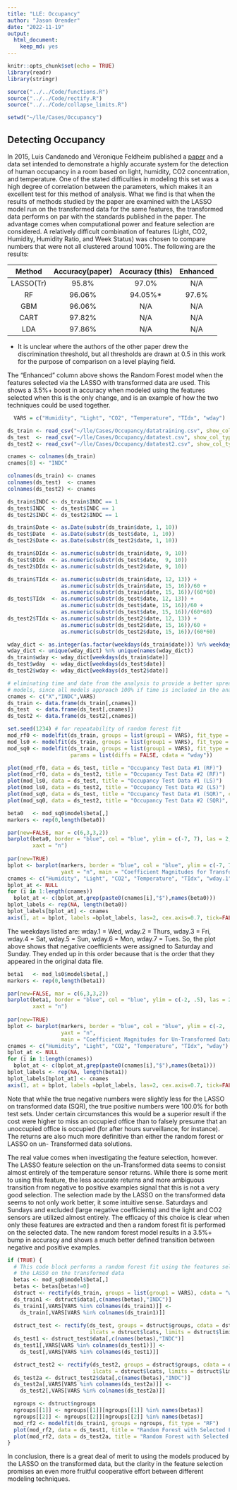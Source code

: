 ```yaml
---
title: "LLE: Occupancy"
author: "Jason Orender"
date: "2022-11-19"
output: 
  html_document: 
    keep_md: yes
---
```


```r
knitr::opts_chunk$set(echo = TRUE)
library(readr)
library(stringr)

source("../../Code/functions.R")
source("../../Code/rectify.R")
source("../../Code/collapse_limits.R")

setwd("~/lle/Cases/Occupancy")
```

## Detecting Occupancy

In 2015, Luis Candanedo and Véronique Feldheim published a <a href="https://www.researchgate.net/profile/Luis_Candanedo_Ibarra/publication/285627413_Accurate_occupancy_detection_of_an_office_room_from_light_temperature_humidity_and_CO2_measurements_using_statistical_learning_models/links/5b1d843ea6fdcca67b690c28/Accurate-occupancy-detection-of-an-office-room-from-light-temperature-humidity-and-CO2-measurements-using-statistical-learning-models.pdf">paper</a> and a data set intended
to demonstrate a highly accurate system for the detection of human occupancy in
a room based on light, humidity, CO2 concentration, and temperature. One of the
stated difficulties in modeling this set was a high degree of correlation
between the parameters, which makes it an excellent test for this method of
analysis.  What we find is that when the results of methods studied by the paper
are examined with the LASSO model run on the transformed data for the same
features, the transformed data performs on par with the standards published in
the paper.  The advantage comes when computational power and feature selection
are considered. A relatively difficult combination of features (Light, CO2,
Humidity, Humidity Ratio, and Week Status) was chosen to compare numbers that
were not all clustered around 100%.  The following are the results:

 Method   | Accuracy(paper) | Accuracy (this) | Enhanced |
:--------:|:---------------:|:---------------:|:--------:|
LASSO(Tr) |95.8%            |97.0%            |N/A       |
RF        |96.06%           |94.05%*          |97.6%     |
GBM       |96.06%           |N/A              |N/A       |
CART      |97.82%           |N/A              |N/A       |
LDA       |97.86%           |N/A              |N/A       |
* It is unclear where the authors of the other paper drew the discrimination
threshold, but all thresholds are drawn at 0.5 in this work for the purpose of
comparison on a level playing field.

The "Enhanced" column above shows the Random Forest model when the features 
selected via the LASSO with transformed data are used.  This shows a 3.5%+ boost
in accuracy when modeled using the features selected when this is the only
change, and is an example of how the two techniques could be used together.

```r
  VARS = c("Humidity", "Light", "CO2", "Temperature", "TIdx", "wday")

ds_train <- read_csv("~/lle/Cases/Occupancy/datatraining.csv", show_col_types = FALSE)
ds_test  <- read_csv("~/lle/Cases/Occupancy/datatest.csv", show_col_types = FALSE)
ds_test2 <- read_csv("~/lle/Cases/Occupancy/datatest2.csv", show_col_types = FALSE)

cnames <- colnames(ds_train)
cnames[8] <- "INDC"

colnames(ds_train) <- cnames
colnames(ds_test)  <- cnames
colnames(ds_test2) <- cnames

ds_train$INDC <- ds_train$INDC == 1
ds_test$INDC  <- ds_test$INDC == 1
ds_test2$INDC <- ds_test2$INDC == 1

ds_train$Date <- as.Date(substr(ds_train$date, 1, 10))
ds_test$Date  <- as.Date(substr(ds_test$date, 1, 10))
ds_test2$Date <- as.Date(substr(ds_test2$date, 1, 10))

ds_train$DIdx <- as.numeric(substr(ds_train$date, 9, 10))
ds_test$DIdx  <- as.numeric(substr(ds_test$date,  9, 10))
ds_test2$DIdx <- as.numeric(substr(ds_test2$date, 9, 10))

ds_train$TIdx <- as.numeric(substr(ds_train$date, 12, 13)) +
                 as.numeric(substr(ds_train$date, 15, 16))/60 +
                 as.numeric(substr(ds_train$date, 15, 16))/(60*60)
ds_test$TIdx  <- as.numeric(substr(ds_test$date, 12, 13)) +
                 as.numeric(substr(ds_test$date, 15, 16))/60 +
                 as.numeric(substr(ds_test$date, 15, 16))/(60*60)
ds_test2$TIdx <- as.numeric(substr(ds_test2$date, 12, 13)) +
                 as.numeric(substr(ds_test2$date, 15, 16))/60 +
                 as.numeric(substr(ds_test2$date, 15, 16))/(60*60)

wday_dict <- as.integer(as.factor(weekdays(ds_train$date))) %n% weekdays(ds_train$date)
wday_dict <- unique(wday_dict) %n% unique(names(wday_dict))
ds_train$wday <- wday_dict[weekdays(ds_train$date)]
ds_test$wday  <- wday_dict[weekdays(ds_test$date)]
ds_test2$wday <- wday_dict[weekdays(ds_test2$date)]

# eliminating time and date from the analysis to provide a better spread in the
# models, since all models approach 100% if time is included in the analysis
cnames <- c("X","INDC",VARS)
ds_train <- data.frame(ds_train[,cnames])
ds_test  <- data.frame(ds_test[,cnames])
ds_test2 <- data.frame(ds_test2[,cnames])

set.seed(1234) # for repeatability of random forest fit
mod_rf0 <- modelfit(ds_train, groups = list(group1 = VARS), fit_type = "RF")
mod_ls0 <- modelfit(ds_train, groups = list(group1 = VARS), fit_type = "LS")
mod_sq0 <- modelfit(ds_train, groups = list(group1 = VARS), fit_type = "SQ",
                    params = list(diffs = FALSE, cdata = "wday"))
```

```r
plot(mod_rf0, data = ds_test, title = "Occupancy Test Data #1 (RF)")
plot(mod_rf0, data = ds_test2, title = "Occupancy Test Data #2 (RF)")
plot(mod_ls0, data = ds_test, title = "Occupancy Test Data #1 (LS)")
plot(mod_ls0, data = ds_test2, title = "Occupancy Test Data #2 (LS)")
plot(mod_sq0, data = ds_test, title = "Occupancy Test Data #1 (SQR)", cx = 0.6)
plot(mod_sq0, data = ds_test2, title = "Occupancy Test Data #2 (SQR)", cx = 0.6)

beta0   <- mod_sq0$model$beta[,]
markers <- rep(0,length(beta0))

par(new=FALSE, mar = c(6,3,3,2))
barplot(beta0, border = "blue", col = "blue", ylim = c(-7, 7), las = 2,
        xaxt = "n")
  
par(new=TRUE)
bplot <- barplot(markers, border = "blue", col = "blue", ylim = c(-7, 7),
                 yaxt = "n", main = "Coefficient Magnitudes for Transformed Data Fit")
cnames <- c("Humidity", "Light", "CO2", "Temperature", "TIdx", "wday.1", "wday.2", "wday.3", "wday.4", "wday.5", "wday.6", "wday.7")
bplot_at <- NULL
for (i in 1:length(cnames))
  bplot_at <- c(bplot_at,grep(paste0(cnames[i],"$"),names(beta0)))
bplot_labels <- rep(NA, length(beta0))
bplot_labels[bplot_at] <- cnames
axis(1, at = bplot, labels =bplot_labels, las=2, cex.axis=0.7, tick=FALSE)
```


The weekdays listed are:  wday.1 = Wed, wday.2 = Thurs, wday.3 = Fri,
wday.4 = Sat, wday.5 = Sun, wday.6 = Mon, wday.7 = Tues.  So, the plot above
shows that negative coefficients were assigned to Saturday and Sunday.  They
ended up in this order because that is the order that they appeared in the
original data file.

```r
beta1   <- mod_ls0$model$beta[,]
markers <- rep(0,length(beta1))

par(new=FALSE, mar = c(6,3,3,2))
barplot(beta1, border = "blue", col = "blue", ylim = c(-2, .5), las = 2,
        xaxt = "n")
  
par(new=TRUE)
bplot <- barplot(markers, border = "blue", col = "blue", ylim = c(-2, .5),
                 yaxt = "n",
                 main = "Coefficient Magnitudes for Un-Transformed Data Fit")
cnames <- c("Humidity", "Light", "CO2", "Temperature", "TIdx", "wday")
bplot_at <- NULL
for (i in 1:length(cnames))
  bplot_at <- c(bplot_at,grep(paste0(cnames[i],"$"),names(beta1)))
bplot_labels <- rep(NA, length(beta1))
bplot_labels[bplot_at] <- cnames
axis(1, at = bplot, labels =bplot_labels, las=2, cex.axis=0.7, tick=FALSE)

```


Note that while the true negative numbers were slightly less for the LASSO on
transformed data (SQR), the true positive numbers were 100.0% for both test sets.
Under certain circumstances this would be a superior result if the cost were
higher to miss an occupied office than to falsely presume that an unoccupied
office is occupied (for after hours surveillance, for instance). The returns are
also much more definitive than either the random forest or LASSO on un-
Transformed data solutions.

The real value comes when investigating the feature selection, however.  The
LASSO feature selection on the un-Transformed data seems to consist almost
entirely of the temperature sensor returns.  While there is some merit to using
this feature, the less accurate returns and more ambiguous transition from
negative to positive examples signal that this is not a very good selection.
The selection made by the LASSO on the transformed data seems to not only work
better, it some intuitive sense.  Saturdays and Sundays and excluded (large
negative coefficients) and the light and CO2 sensors are utilized almost
entirely.  The efficacy of this choice is clear when only these features are
extracted and then a random forest fit is performed on the selected data.  The
new random forest model results in a 3.5%+ bump in accuracy and shows a much
better defined transition between negative and positive examples.


```r
if (TRUE) {
  # This code block performs a random forest fit using the features selected by
  # the LASSO on the transformed data
  betas <- mod_sq0$model$beta[,]
  betas <- betas[betas!=0]
  dstruct <- rectify(ds_train, groups = list(group1 = VARS), cdata = "wday")
  ds_train1 <- dstruct$data[,c(names(betas),"INDC")]
  ds_train1[,VARS[VARS %in% colnames(ds_train1)]] <-
    ds_train[,VARS[VARS %in% colnames(ds_train1)]]
  
  dstruct_test <- rectify(ds_test, groups = dstruct$groups, cdata = dstruct$cdata,
                          ilcats = dstruct$lcats, limits = dstruct$limits)
  ds_test1 <- dstruct_test$data[,c(names(betas),"INDC")]
  ds_test1[,VARS[VARS %in% colnames(ds_test1)]] <-
    ds_test[,VARS[VARS %in% colnames(ds_test1)]]

  dstruct_test2 <- rectify(ds_test2, groups = dstruct$groups, cdata = dstruct$cdata,
                           ilcats = dstruct$lcats, limits = dstruct$limits)
  ds_test2a <- dstruct_test2$data[,c(names(betas),"INDC")]
  ds_test2a[,VARS[VARS %in% colnames(ds_test2a)]] <-
    ds_test2[,VARS[VARS %in% colnames(ds_test2a)]]

  ngroups <- dstruct$ngroups
  ngroups[[1]] <- ngroups[[1]][ngroups[[1]] %in% names(betas)]
  ngroups[[2]] <- ngroups[[2]][ngroups[[2]] %in% names(betas)]
  mod_rf2 <- modelfit(ds_train1, groups = ngroups, fit_type = "RF")
  plot(mod_rf2, data = ds_test1, title = "Random Forest with Selected Features (Test Set #1)")
  plot(mod_rf2, data = ds_test2a, title = "Random Forest with Selected Features (Test Set #2)")
}
```

In conclusion, there is a great deal of merit to using the models produced by
the LASSO on the transformed data, but the clarity in the feature selection
promises an even more fruitful cooperative effort between different modeling
techniques.


